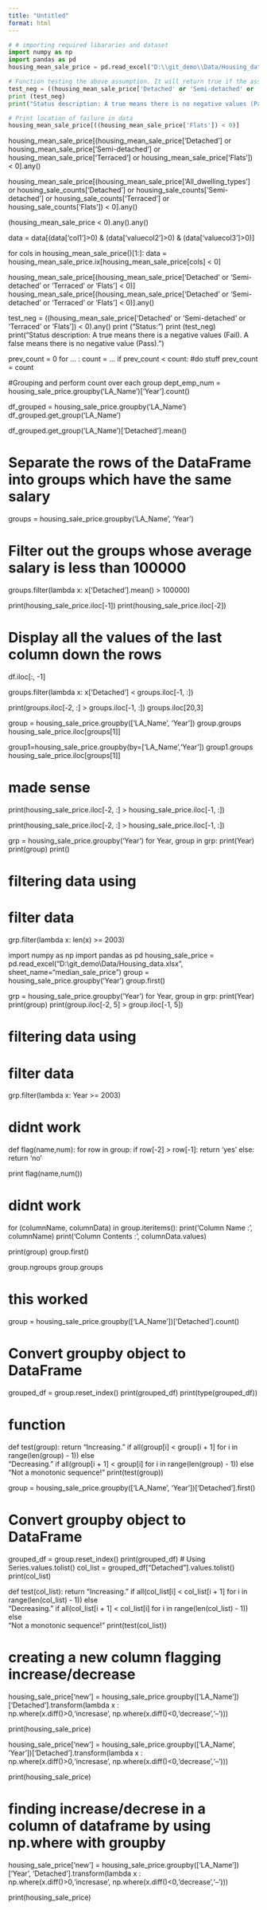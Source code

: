 ```yaml
---
title: "Untitled"
format: html
---
```


```python
# # importing required libararies and dataset
import numpy as np
import pandas as pd
housing_mean_sale_price = pd.read_excel("D:\\git_demo\\Data/Housing_data.xlsx", sheet_name="mean_sale_price")

# Function testing the above assumption. It will return true if the assumptions holds and false otherwise.
test_neg = ((housing_mean_sale_price['Detached' or 'Semi-detached' or 'Terraced' or 'Flats']) > 0).any()
print (test_neg)
print("Status description: A true means there is no negative values (Pass). A false means there is a negative value (Fail).")

# Print location of failure in data
housing_mean_sale_price[((housing_mean_sale_price['Flats']) < 0)]
```


housing_mean_sale_price[(housing_mean_sale_price['Detached'] or housing_mean_sale_price['Semi-detached'] or housing_mean_sale_price['Terraced'] or housing_mean_sale_price['Flats']) < 0].any()

housing_mean_sale_price[(housing_mean_sale_price['All_dwelling_types'] or housing_sale_counts['Detached'] or housing_sale_counts['Semi-detached'] or housing_sale_counts['Terraced'] or housing_sale_counts['Flats']) < 0].any()

(housing_mean_sale_price < 0).any().any()

data = data[(data['col1']>0) & (data['valuecol2']>0) & (data['valuecol3']>0)]

for cols in housing_mean_sale_price()[1:]:
    data = housing_mean_sale_price.ix[housing_mean_sale_price[cols] < 0]

housing_mean_sale_price[(housing_mean_sale_price['Detached' or 'Semi-detached' or 'Terraced' or 'Flats'] < 0)]
housing_mean_sale_price[(housing_mean_sale_price['Detached' or 'Semi-detached' or 'Terraced' or 'Flats'] < 0)].any()

test_neg = ((housing_mean_sale_price['Detached' or 'Semi-detached' or 'Terraced' or 'Flats']) < 0).any()
print ("Status:")
print (test_neg)
print("Status description: A true means there is a negative values (Fail). A false means there is no negative value (Pass).")

prev_count = 0
for ... :
    count = ...
    if prev_count < count:
        #do stuff
    prev_count = count

#Grouping and perform count over each group
dept_emp_num =  housing_sale_price.groupby('LA_Name')['Year'].count()

df_grouped = housing_sale_price.groupby('LA_Name')
df_grouped.get_group('LA_Name')

df_grouped.get_group('LA_Name')['Detached'].mean()

# Separate the rows of the DataFrame into groups which have the same salary
groups = housing_sale_price.groupby('LA_Name', 'Year')

# Filter out the groups whose average salary is less than 100000
groups.filter(lambda x: x['Detached'].mean() > 100000)

print(housing_sale_price.iloc[-1])
print(housing_sale_price.iloc[-2])

# Display all the values of the last column down the rows
df.iloc[:, -1]

groups.filter(lambda x: x['Detached'] < groups.iloc[-1, :])

print(groups.iloc[-2, :] > groups.iloc[-1, :])
groups.iloc[20,3]


group = housing_sale_price.groupby(['LA_Name', 'Year'])
group.groups
housing_sale_price.iloc[groups[1]]

group1=housing_sale_price.groupby(by=['LA_Name','Year'])
group1.groups
housing_sale_price.iloc[groups[1]]

# made sense
print(housing_sale_price.iloc[-2, :] > housing_sale_price.iloc[-1, :])


print(housing_sale_price.iloc[-2, :] > housing_sale_price.iloc[-1, :])

grp = housing_sale_price.groupby('Year')
for Year, group in grp:
    print(Year)
    print(group)
    print()

# filtering data using
# filter data
grp.filter(lambda x: len(x) >= 2003) 

import numpy as np
import pandas as pd
housing_sale_price = pd.read_excel("D:\\git_demo\\Data/Housing_data.xlsx", sheet_name="median_sale_price")
group = housing_sale_price.groupby('Year')
group.first()

grp = housing_sale_price.groupby('Year')
for Year, group in grp:
    print(Year)
    print(group)
    print(group.iloc[-2, 5] > group.iloc[-1, 5])

# filtering data using
# filter data
grp.filter(lambda x: Year >= 2003) 

# didnt work
def flag(name,num):
    for row in group:
        if row[-2] > row[-1]:
            return 'yes'
        else:
            return 'no'
    
print flag(name,num())

# didnt work
for (columnName, columnData) in group.iteritems():
    print('Column Name : ', columnName)
    print('Column Contents : ', columnData.values)


print(group)
group.first()

group.ngroups
group.groups

# this worked
group = housing_sale_price.groupby(['LA_Name'])['Detached'].count()

# Convert groupby object to DataFrame 
grouped_df = group.reset_index()
print(grouped_df)
print(type(grouped_df))

# function

def test(group):
    return "Increasing." if all(group[i] < group[i + 1] for i in range(len(group) - 1)) else \
        "Decreasing." if all(group[i + 1] < group[i] for i in range(len(group) - 1)) else \
        "Not a monotonic sequence!"
print(test(group))



group = housing_sale_price.groupby(['LA_Name', 'Year'])['Detached'].first()

# Convert groupby object to DataFrame 
grouped_df = group.reset_index()
print(grouped_df)
# Using Series.values.tolist()
col_list = grouped_df["Detached"].values.tolist()
print(col_list)

def test(col_list):
    return "Increasing." if all(col_list[i] < col_list[i + 1] for i in range(len(col_list) - 1)) else \
        "Decreasing." if all(col_list[i + 1] < col_list[i] for i in range(len(col_list) - 1)) else \
        "Not a monotonic sequence!"
print(test(col_list))

# creating a new column flagging increase/decrease
housing_sale_price['new'] = housing_sale_price.groupby(['LA_Name'])['Detached'].transform(lambda x : \
                      np.where(x.diff()>0,'incresase',
                      np.where(x.diff()<0,'decrease','--')))

print(housing_sale_price)

housing_sale_price['new'] = housing_sale_price.groupby(['LA_Name', 'Year'])['Detached'].transform(lambda x : \
                      np.where(x.diff()>0,'incresase',
                      np.where(x.diff()<0,'decrease','--')))

print(housing_sale_price)

# finding increase/decrese in a column of dataframe by using np.where with groupby
housing_sale_price['new'] = housing_sale_price.groupby(['LA_Name'])['Year', 'Detached'].transform(lambda x : \
                      np.where(x.diff()>0,'incresase',
                      np.where(x.diff()<0,'decrease','--')))

print(housing_sale_price)